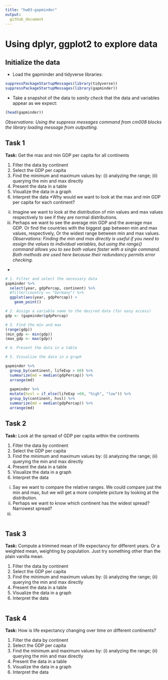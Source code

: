 ```yaml
---
title: "hw03-gapminder"
output:
  github_document
---
```


# Using dplyr, ggplot2 to explore data

## Initialize the data

* Load the gapminder and tidyverse libraries:

```r
suppressPackageStartupMessages(library(tidyverse))
suppressPackageStartupMessages(library(gapminder))
```

* Take a snapshot of the data to *sanity check* that the data and variables appear as we expect:

```r
(head(gapminder))
```

*Observations:*
*Using the suppress messages command from cm008 blocks the library loading message from outputting.*

## Task 1

**Task:** Get the max and min GDP per capita for all continents

1. Filter the data by continent
2. Select the GDP per capita
3. Find the minimum and maximum values by: (i) analyzing the range; (ii) querying the min and max directly
4. Present the data in a table
5. Visualize the data in a graph
6. Interpret the data
*Why would we want to look at the max and min GDP per capita for each continent? 
(ii) Imagine we want to look at the distribution of min values and max values respectively to see if they are normal distributions.
(iii) Perhaps we want to see the average min GDP and the average max GDP. Or find the countries with the biggest gap between min and max values, respectively, Or the widest range between min and max values.
*Observations:*
*Finding the min and max directly is useful if you need to assign the values to individual variables, but using the range() command allows you to see both values faster with a single command. Both methods are used here because their redundancy permits error checking.*
*

```r
# 1. Filter and select the necessary data
gapminder %>% 
  select(year, gdpPercap, continent) %>% 
  #filter(country == "Germany") %>% 
  ggplot(aes(year, gdpPercap)) +
    geom_point()

# 2. Assign a variable name to the desired data (for easy access)
gdp <- (gapminder$gdpPercap)

# 3. Find the min and max
(range(gdp))
(min_gdp <- min(gdp))
(max_gdp <- max(gdp))

# 4. Present the data in a table

# 5. Visualize the data in a graph

gapminder %>%
  group_by(continent, lifeExp > 60) %>% 
  summarize(md = median(gdpPercap)) %>% 
  arrange(md)
  
  gapminder %>%
  mutate(hvsl = if_else(lifeExp >60, "high", "low")) %>% 
  group_by(continent, hvsl) %>% 
  summarize(md = median(gdpPercap)) %>% 
  arrange(md)


```


## Task 2

**Task:** Look at the spread of GDP per capita within the continents

1. Filter the data by continent
2. Select the GDP per capita
3. Find the minimum and maximum values by: (i) analyzing the range; (ii) querying the min and max directly
4. Present the data in a table
5. Visualize the data in a graph
6. Interpret the data
(i) Say we want to compare the relative ranges. We could compare just the min and max, but we will get a more complete picture by looking at the distribution.
(ii) Perhaps we want to know which continent has the widest spread? Narrowest spread?
(iii) 

```r

```


## Task 3

**Task:** Compute a trimmed mean of life expectancy for different years. Or a weighted mean, weighting by population. Just try something other than the plain vanilla mean.

1. Filter the data by continent
2. Select the GDP per capita
3. Find the minimum and maximum values by: (i) analyzing the range; (ii) querying the min and max directly
4. Present the data in a table
5. Visualize the data in a graph
6. Interpret the data

```r

```


## Task 4

**Task:** How is life expectancy changing over time on different continents?

1. Filter the data by continent
2. Select the GDP per capita
3. Find the minimum and maximum values by: (i) analyzing the range; (ii) querying the min and max directly
4. Present the data in a table
5. Visualize the data in a graph
6. Interpret the data

```r

```

